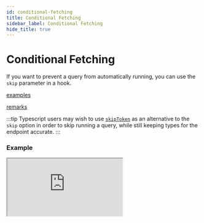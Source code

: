 ```yaml
---
id: conditional-fetching
title: Conditional Fetching
sidebar_label: Conditional Fetching
hide_title: true
---
```


# Conditional Fetching

If you want to prevent a query from automatically running, you can use the `skip` parameter in a hook.

[examples](docblock://query/react/buildHooks.ts?token=UseQuerySubscriptionOptions.skip)

[remarks](docblock://query/react/buildHooks.ts?token=UseQuerySubscriptionOptions.skip)

:::tip
Typescript users may wish to use [`skipToken`](../api/created-api/hooks.mdx#skiptoken) as an alternative to the `skip` option in order to skip running a query, while still keeping types for the endpoint accurate.
:::

### Example

<iframe
  src="https://codesandbox.io/embed/github/reduxjs/redux-toolkit/tree/feature/v1.6-integration/examples/query/react/conditional-fetching?fontsize=12&hidenavigation=1&module=%2Fsrc%2FPokemon.tsx&moduleview=1&theme=dark"
  style={{
    width: '100%',
    height: '600px',
    border: 0,
    borderRadius: '4px',
    overflow: 'hidden',
  }}
  title="Conditional Fetching Example"
  allow="geolocation; microphone; camera; midi; vr; accelerometer; gyroscope; payment; ambient-light-sensor; encrypted-media; usb"
  sandbox="allow-modals allow-forms allow-popups allow-scripts allow-same-origin"
></iframe>
